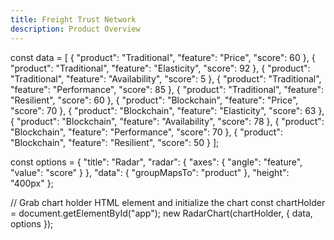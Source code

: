 ```yaml
---
title: Freight Trust Network
description: Product Overview
---
```




const data = [ { "product": "Traditional", "feature": "Price", "score": 60 }, {
"product": "Traditional", "feature": "Elasticity", "score": 92 }, { "product":
"Traditional", "feature": "Availability", "score": 5 }, { "product":
"Traditional", "feature": "Performance", "score": 85 }, { "product":
"Traditional", "feature": "Resilient", "score": 60 }, { "product": "Blockchain",
"feature": "Price", "score": 70 }, { "product": "Blockchain", "feature":
"Elasticity", "score": 63 }, { "product": "Blockchain", "feature":
"Availability", "score": 78 }, { "product": "Blockchain", "feature":
"Performance", "score": 70 }, { "product": "Blockchain", "feature": "Resilient",
"score": 50 } ];

const options = { "title": "Radar", "radar": { "axes": { "angle": "feature",
"value": "score" } }, "data": { "groupMapsTo": "product" }, "height": "400px" };

// Grab chart holder HTML element and initialize the chart const chartHolder =
document.getElementById("app"); new RadarChart(chartHolder, { data, options });
